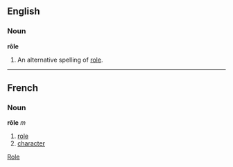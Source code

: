 ==English==
===Noun===
'''rôle'''
# An alternative spelling of [[role]].

[[Category:English words spelled with diacritics or ligatures|Role]]


----

==French==
===Noun===
'''rôle''' ''m''

# [[role]]
# [[character]]
